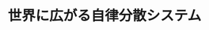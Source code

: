 ﻿---
title: "世界に広がる自律分散システム"
category: "情報理工学院"
vol: 48
interviewee: "森 欣司 "
url: ""
tags: ["システム","コンピュータ","考案","自律","分散"]
pdf: "48-4.pdf"
career: ""
preface: "コンピュータのシステムは従来（2003年４月当時）「集中型」が用いられてきていた。しかし、このシステムは様々な問題がありシステムに変革が望まれていた。 そこで森先生は「自律分散型」のシステムを世界で初めて考案し、「集中型」の様々な問題を解決したのであった。"
---
